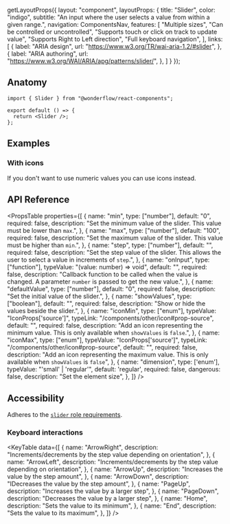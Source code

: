 
  getLayoutProps({
    layout: "component",
    layoutProps: {
      title: "Slider",
      color: "indigo",
      subtitle: "An input where the user selects a value from within a given range.",
      navigation: ComponentsNav,
      features: [
        "Multiple sizes",
        "Can be controlled or uncontrolled",
        "Supports touch or click on track to update value",
        "Supports Right to Left direction",
        "Full keyboard navigation",
      ],
      links: [
        {
          label: "ARIA design",
          url: "https://www.w3.org/TR/wai-aria-1.2/#slider",
        },
        {
          label: "ARIA authoring",
          url: "https://www.w3.org/WAI/ARIA/apg/patterns/slider/",
        },
      ]
    }
  });

<LiveArea>
  <Slider aria-label="Items count" showValues />
</LiveArea>


## Anatomy

```tsx lines="1,4"
import { Slider } from "@wonderflow/react-components";

export default () => {
  return <Slider />;
};
```

## Examples

### With icons

If you don't want to use numeric values you can use icons instead.


<LiveArea>
  <Slider aria-label="brightness" iconMin="moon" iconMax="sun-bright" />
</LiveArea>

## API Reference

<PropsTable
  properties={[
    {
      name: "min",
      type: ["number"],
      default: "0",
      required: false,
      description: "Set the minimum value of the slider. This value must be lower than `max`.",
    },
    {
      name: "max",
      type: ["number"],
      default: "100",
      required: false,
      description: "Set the maximum value of the slider. This value must be higher than `min`.",
    },
    {
      name: "step",
      type: ["number"],
      default: "",
      required: false,
      description: "Set the step value of the slider. This allows the user to select a value in increments of `step`.",
    },
    {
      name: "onInput",
      type: ["function"],
      typeValue: "(value: number) => void",
      default: "",
      required: false,
      description:
        "Callback function to be called when the value is changed. A parameter `number` is passed to get the new value.",
    },
    {
      name: "defaultValue",
      type: ["number"],
      default: "0",
      required: false,
      description: "Set the initial value of the slider.",
    },
    {
      name: "showValues",
      type: ["boolean"],
      default: "",
      required: false,
      description: "Show or hide the values beside the slider.",
    },
    {
      name: "iconMin",
      type: ["enum"],
      typeValue: "IconProps['source']",
      typeLink: "/components/other/icon#prop-source",
      default: "",
      required: false,
      description: "Add an icon representing the minimum value. This is only available when `showValues` is `false`.",
    },
    {
      name: "iconMax",
      type: ["enum"],
      typeValue: "IconProps['source']",
      typeLink: "/components/other/icon#prop-source",
      default: "",
      required: false,
      description: "Add an icon representing the maximum value. This is only available when `showValues` is `false`",
    },
    {
      name: "dimension",
      type: ['enum'],
      typeValue: "'small' | 'regular'",
      default: 'regular',
      required: false,
      dangerous: false,
      description: "Set the element size",
    },
  ]}
/>

## Accessibility

Adheres to the [`slider` role requirements](https://www.w3.org/TR/wai-aria-1.2/#slider).

### Keyboard interactions

<KeyTable
  data={[
    {
      name: "ArrowRight",
      description:
        "Increments/decrements by the step value depending on orientation",
    },
    {
      name: "ArrowLeft",
      description:
        "Increments/decrements by the step value depending on orientation",
    },
    {
      name: "ArrowUp",
      description: "Increases the value by the step amount",
    },
    {
      name: "ArrowDown",
      description: "IDecreases the value by the step amount",
    },
    {
      name: "PageUp",
      description: "Increases the value by a larger step",
    },
    {
      name: "PageDown",
      description: "Decreases the value by a larger step",
    },
    {
      name: "Home",
      description: "Sets the value to its minimum",
    },
    {
      name: "End",
      description: "Sets the value to its maximum",
    },
  ]}
/>
